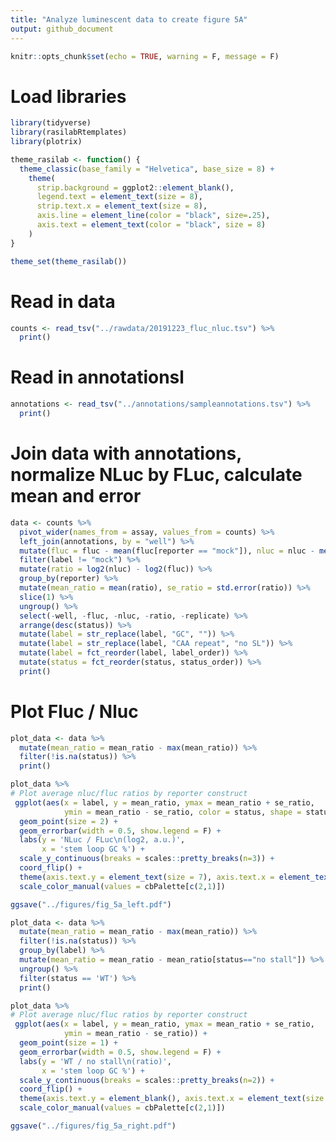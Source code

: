 ```yaml
---
title: "Analyze luminescent data to create figure 5A"
output: github_document
---
```


```r
knitr::opts_chunk$set(echo = TRUE, warning = F, message = F)
```

# Load libraries

```r
library(tidyverse)
library(rasilabRtemplates)
library(plotrix)

theme_rasilab <- function() {
  theme_classic(base_family = "Helvetica", base_size = 8) +
    theme(
      strip.background = ggplot2::element_blank(),
      legend.text = element_text(size = 8),
      strip.text.x = element_text(size = 8),
      axis.line = element_line(color = "black", size=.25),
      axis.text = element_text(color = "black", size = 8)
    )
}

theme_set(theme_rasilab())
```

# Read in data

```r
counts <- read_tsv("../rawdata/20191223_fluc_nluc.tsv") %>%
  print()
```

# Read in annotationsl

```r
annotations <- read_tsv("../annotations/sampleannotations.tsv") %>%
  print()
```

# Join data with annotations, normalize NLuc by FLuc, calculate mean and error

```r
data <- counts %>% 
  pivot_wider(names_from = assay, values_from = counts) %>%
  left_join(annotations, by = "well") %>%
  mutate(fluc = fluc - mean(fluc[reporter == "mock"]), nluc = nluc - mean(nluc[reporter == "mock"])) %>%
  filter(label != "mock") %>% 
  mutate(ratio = log2(nluc) - log2(fluc)) %>% 
  group_by(reporter) %>% 
  mutate(mean_ratio = mean(ratio), se_ratio = std.error(ratio)) %>% 
  slice(1) %>% 
  ungroup() %>% 
  select(-well, -fluc, -nluc, -ratio, -replicate) %>%
  arrange(desc(status)) %>% 
  mutate(label = str_replace(label, "GC", "")) %>% 
  mutate(label = str_replace(label, "CAA repeat", "no SL")) %>% 
  mutate(label = fct_reorder(label, label_order)) %>%
  mutate(status = fct_reorder(status, status_order)) %>%
  print()
```
# Plot Fluc / Nluc

```r
plot_data <- data %>%
  mutate(mean_ratio = mean_ratio - max(mean_ratio)) %>%
  filter(!is.na(status)) %>% 
  print()

plot_data %>%
# Plot average nluc/fluc ratios by reporter construct
 ggplot(aes(x = label, y = mean_ratio, ymax = mean_ratio + se_ratio,
            ymin = mean_ratio - se_ratio, color = status, shape = status)) +  
  geom_point(size = 2) +
  geom_errorbar(width = 0.5, show.legend = F) +
  labs(y = 'NLuc / FLuc\n(log2, a.u.)',
       x = 'stem loop GC %') +
  scale_y_continuous(breaks = scales::pretty_breaks(n=3)) +
  coord_flip() +
  theme(axis.text.y = element_text(size = 7), axis.text.x = element_text(size = 7)) +
  scale_color_manual(values = cbPalette[c(2,1)])

ggsave("../figures/fig_5a_left.pdf")
```

```r
plot_data <- data %>%
  mutate(mean_ratio = mean_ratio - max(mean_ratio)) %>%
  filter(!is.na(status)) %>%
  group_by(label) %>%
  mutate(mean_ratio = mean_ratio - mean_ratio[status=="no stall"]) %>%
  ungroup() %>%
  filter(status == 'WT') %>%
  print()

plot_data %>%
# Plot average nluc/fluc ratios by reporter construct
 ggplot(aes(x = label, y = mean_ratio, ymax = mean_ratio + se_ratio,
            ymin = mean_ratio - se_ratio)) +  
  geom_point(size = 1) +
  geom_errorbar(width = 0.5, show.legend = F) +
  labs(y = 'WT / no stall\n(ratio)',
       x = 'stem loop GC %') +
  scale_y_continuous(breaks = scales::pretty_breaks(n=2)) +
  coord_flip() +
  theme(axis.text.y = element_blank(), axis.text.x = element_text(size = 7), axis.title.y = element_blank())
  scale_color_manual(values = cbPalette[c(2,1)])

ggsave("../figures/fig_5a_right.pdf")
```